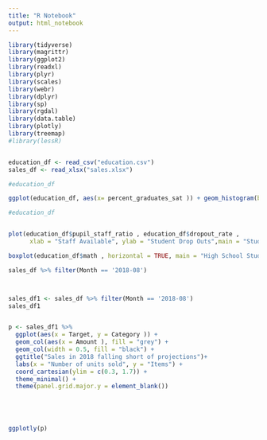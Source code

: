 ```yaml
---
title: "R Notebook"
output: html_notebook
---
```



```r

library(tidyverse)
library(magrittr)
library(ggplot2)
library(readxl)
library(plyr)
library(scales)
library(webr)
library(dplyr)
library(sp)
library(rgdal)
library(data.table)
library(plotly)
library(treemap)
#library(lessR)


education_df <- read_csv("education.csv")
sales_df <- read_xlsx("sales.xlsx")


```




``` r

#education_df

ggplot(education_df, aes(x= percent_graduates_sat )) + geom_histogram(binwidth = 10 ,fill = "darkblue", ) + ggtitle("Frequency of High School Graduates") + labs(x = "Number of High School Graduates", y = "Frequency")


```



``` r

#education_df


plot(education_df$pupil_staff_ratio , education_df$dropout_rate , 
      xlab = "Staff Available", ylab = "Student Drop Outs",main = "Student drop outs by the Number of Staff Available", pch = 19 )


```

``` r

boxplot(education_df$math , horizontal = TRUE, main = "High School Student Math Scores", xlab = "Scores", col = "brown")

```

```r


sales_df %>% filter(Month == '2018-08')




```
``` r

sales_df1 <- sales_df %>% filter(Month == '2018-08')
sales_df1


p <- sales_df1 %>% 
  ggplot(aes(x = Target, y = Category )) +
  geom_col(aes(x = Amount ), fill = "grey") +
  geom_col(width = 0.5, fill = "black") +
  ggtitle("Sales in 2018 falling short of projections")+
  labs(x = "Number of units sold", y = "Items") +
  coord_cartesian(ylim = c(0.3, 1.7)) +
  theme_minimal() +
  theme(panel.grid.major.y = element_blank())





ggplotly(p)



```